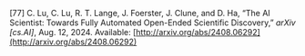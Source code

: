 \[77\]	C. Lu, C. Lu, R. T. Lange, J. Foerster, J. Clune, and D. Ha, “The AI Scientist: Towards Fully Automated Open-Ended Scientific Discovery,” *arXiv \[cs.AI\]*, Aug. 12, 2024\. Available: [http://arxiv.org/abs/2408.06292](http://arxiv.org/abs/2408.06292)
